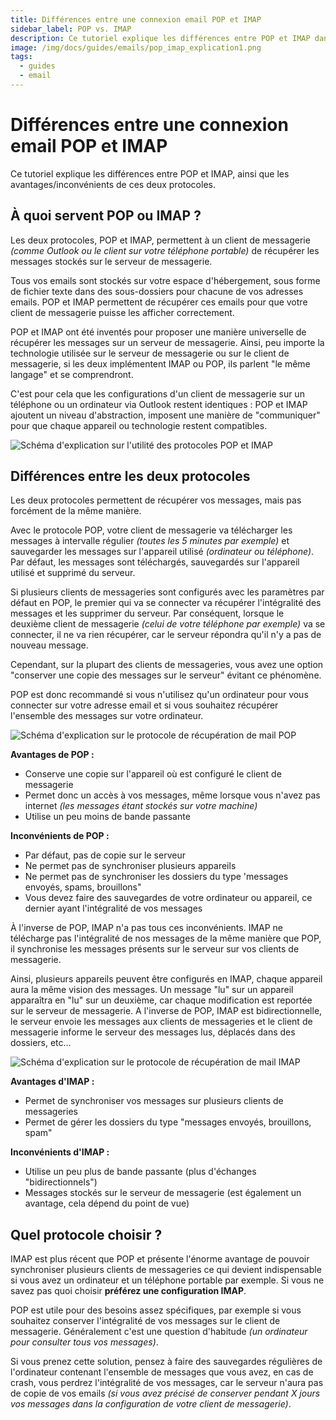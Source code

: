 ```yaml
---
title: Différences entre une connexion email POP et IMAP
sidebar_label: POP vs. IMAP
description: Ce tutoriel explique les différences entre POP et IMAP dans la configuration d'un logiciel de messagerie
image: /img/docs/guides/emails/pop_imap_explication1.png
tags:
  - guides
  - email
---
```



# Différences entre une connexion email POP et IMAP

Ce tutoriel explique les différences entre POP et IMAP, ainsi que les avantages/inconvénients de ces deux protocoles.

##  À quoi servent POP ou IMAP ?

Les deux protocoles, POP et IMAP, permettent à un client de messagerie *(comme Outlook ou le client sur votre téléphone
portable)* de récupérer les messages stockés sur le serveur de messagerie. 

Tous vos emails sont stockés sur votre espace d'hébergement, sous forme de fichier texte dans des sous-dossiers pour
chacune de vos adresses emails. POP et IMAP permettent de récupérer ces emails pour que votre client de messagerie
puisse les afficher correctement. 

POP et IMAP ont été inventés pour proposer une manière universelle de récupérer les messages sur un serveur de
messagerie. Ainsi, peu importe la technologie utilisée sur le serveur de messagerie ou sur le client de messagerie, si
les deux implémentent IMAP ou POP, ils parlent "le même langage" et se comprendront. 

C'est pour cela que les configurations d'un client de messagerie sur un téléphone ou un ordinateur via Outlook restent
identiques : POP et IMAP ajoutent un niveau d'abstraction, imposent une manière de "communiquer" pour que chaque
appareil ou technologie restent compatibles.

<Image
    src="/img/docs/guides/emails/pop_imap_explication1.png"
    title="Schéma d'explication sur l'utilité des protocoles POP et IMAP"
    caption="Schéma expliquant comment un client de messagerie récupère ces messages à l'aide du protocole POP ou IMAP"
    alt="Schéma d'explication sur l'utilité des protocoles POP et IMAP"
/>

## Différences entre les deux protocoles

Les deux protocoles permettent de récupérer vos messages, mais pas forcément de la même manière. 

Avec le protocole POP, votre client de messagerie va télécharger les messages à intervalle régulier *(toutes les 5
minutes par exemple)* et sauvegarder les messages sur l'appareil utilisé *(ordinateur ou téléphone)*. Par défaut, les
messages sont téléchargés, sauvegardés sur l'appareil utilisé et supprimé du serveur. 

Si plusieurs clients de messageries sont configurés avec les paramètres par défaut en POP, le premier qui va se
connecter va récupérer l'intégralité des messages et les supprimer du serveur. Par conséquent, lorsque le deuxième
client de messagerie *(celui de votre téléphone par exemple)* va se connecter, il ne va rien récupérer, car le serveur
répondra qu'il n'y a pas de nouveau message. 

Cependant, sur la plupart des clients de messageries, vous avez une option "conserver une copie des messages sur le
serveur" évitant ce phénomène. 

POP est donc recommandé si vous n'utilisez qu'un ordinateur pour vous connecter sur votre adresse email et si vous
souhaitez récupérer l'ensemble des messages sur votre ordinateur.

<Image
    src="/img/docs/guides/emails/schema_pop.png"
    title="Schéma d'explication sur le protocole de récupération de mail POP"
    caption="Exemple avec deux appareils synchronisés en POP, un appareil récupère l'ensemble des messages et le second
    ne récupère pas de message, car supprimé côté serveur"
    alt="Schéma d'explication sur le protocole de récupération de mail POP"
/>

**Avantages de POP :**  
  * Conserve une copie sur l'appareil où est configuré le client de messagerie
  * Permet donc un accès à vos messages, même lorsque vous n'avez pas internet *(les messages étant stockés sur votre
    machine)*
  * Utilise un peu moins de bande passante

**Inconvénients de POP :**  
  * Par défaut, pas de copie sur le serveur
  * Ne permet pas de synchroniser plusieurs appareils
  * Ne permet pas de synchroniser les dossiers du type 'messages envoyés, spams, brouillons"
  * Vous devez faire des sauvegardes de votre ordinateur ou appareil, ce dernier ayant l'intégralité de vos messages

À l'inverse de POP, IMAP n'a pas tous ces inconvénients. IMAP ne télécharge pas l'intégralité de nos messages de la même
manière que POP, il synchronise les messages présents sur le serveur sur vos clients de messagerie.

Ainsi, plusieurs appareils peuvent être configurés en IMAP, chaque appareil aura la même vision des messages. Un message
"lu" sur un appareil apparaîtra en "lu" sur un deuxième, car chaque modification est reportée sur le  serveur de
messagerie. A l'inverse de POP, IMAP est bidirectionnelle, le serveur envoie les messages aux clients de messageries et
le client de messagerie informe le serveur des messages lus, déplacés dans des dossiers, etc... 

<Image
    src="/img/docs/guides/emails/schema_imap.png"
    title="Schéma d'explication sur le protocole de récupération de mail IMAP"
    caption="Exemple de deux clients de messageries configurés en IMAP, les deux affichent la même chose, car
    synchronisés avec le serveur de messagerie"
    alt="Schéma d'explication sur le protocole de récupération de mail IMAP"
/>

**Avantages d'IMAP :**  
  * Permet de synchroniser vos messages sur plusieurs clients de messageries
  * Permet de gérer les dossiers du type "messages envoyés, brouillons, spam"

**Inconvénients d'IMAP :**  
  * Utilise un peu plus de bande passante (plus d'échanges "bidirectionnels")
  * Messages stockés sur le serveur de messagerie (est également un avantage, cela dépend du point de vue)

## Quel protocole choisir ?

IMAP est plus récent que POP et présente l'énorme avantage de pouvoir synchroniser plusieurs clients de messageries ce
qui devient indispensable si vous avez un ordinateur et un téléphone portable par exemple. Si vous ne savez pas quoi
choisir **préférez une configuration IMAP**. 

POP est utile pour des besoins assez spécifiques, par exemple si vous souhaitez conserver l'intégralité de vos messages
sur le client de messagerie. Généralement c'est une question d'habitude *(un ordinateur pour consulter tous vos
messages)*. 

Si vous prenez cette solution, pensez à faire des sauvegardes régulières de l'ordinateur contenant l'ensemble de
messages que vous avez, en cas de crash, vous perdrez l'intégralité de vos messages, car le serveur n'aura pas de copie
de vos emails *(si vous avez précisé de conserver pendant X jours vos messages dans la configuration de votre client de
messagerie)*.